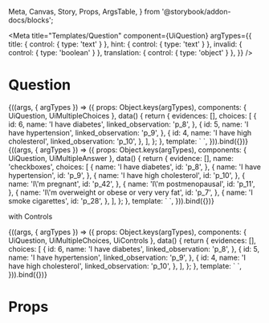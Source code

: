   Meta, Canvas, Story, Props, ArgsTable,
} from '@storybook/addon-docs/blocks';

<Meta
  title="Templates/Question"
  component={UiQuestion}
  argTypes={{
    title: { control: { type: 'text' } },
    hint: { control: { type: 'text' } },
    invalid: { control: { type: 'boolean' } },
    translation: { control: { type: 'object' } },
  }}
/>

# Question

<Canvas>
  <Story
    name="Common multiple choice"
    args={{
      title: 'What is your superpower?',
      hint: 'Select one answer.',
      invalid: true,
      touched: true,
      translation: {
        info: 'What does it mean?',
        why: 'Why am I being asked this?',
        issue: 'Report an issues with this UiQuestion',
      },
      options: {
        info: true,
        why: true,
        issue: true,
      },
    }}
  >
    {((args, { argTypes }) => ({
      props: Object.keys(argTypes),
      components: { UiQuestion, UiMultipleChoices },
      data() {
        return {
          evidences: [],
          choices: [
            {
              id: 6,
              name: 'I have diabetes',
              linked_observation: 'p_8',
            },
            {
              id: 5,
              name: 'I have hypertension',
              linked_observation: 'p_9',
            },
            {
              id: 4,
              name: 'I have high cholesterol',
              linked_observation: 'p_10',
            },
          ],
        };
      },
      template: `<UiQuestion
        :title="title"
        :invalid="invalid"
        :translation="translation"
        :options="options"
        style="max-width: 780px; min-height: 465px"
      >
        <UiMultipleChoices
          v-model="evidences"
          v-model:invalid="invalid"
          :touched="touched"
          :hint="hint"
          :choices="choices"
        />
      </UiQuestion>`,
    })).bind({})}
  </Story>
</Canvas>

<Canvas>
  <Story
    name="Common multiple answer"
    args={{
      title: 'What is your superpower?',
      hint: 'Select one answer.',
      invalid: true,
      touched: true,
      translation: {
        info: 'What does it mean?',
        why: 'Why am I being asked this?',
        issue: 'Report an issues with this UiQuestion',
      },
      options: {
        info: true,
        why: true,
        issue: true,
      },
    }}
  >
    {((args, { argTypes }) => ({
      props: Object.keys(argTypes),
      components: { UiQuestion, UiMultipleAnswer },
      data() {
        return {
          evidence: [],
          name: 'checkboxes',
          choices: [
            {
              name: 'I have diabetes',
              id: 'p_8',
            },
            {
              name: 'I have hypertension',
              id: 'p_9',
            },
            {
              name: 'I have high cholesterol',
              id: 'p_10',
            },
            {
              name: 'I\'m pregnant',
              id: 'p_42',
            },
            {
              name: 'I\'m postmenopausal',
              id: 'p_11',
            },
            {
              name: 'I\'m overweight or obese or very very fat',
              id: 'p_7',
            },
            {
              name: 'I smoke cigarettes',
              id: 'p_28',
            },
          ],
        };
      },
      template: `<UiQuestion
        :title="title"
        :invalid="invalid"
        :translation="translation"
        :options="options"
        style="max-width: 780px; min-height: 465px"
      >
        <UiMultipleAnswer
          :name="name"
          v-model="evidence"
          :invalid="invalid"
          :hint="hint"
          :touched="touched"
          :choices="choices"
          source="initial"
        />
      </UiQuestion>`,
    })).bind({})}
  </Story>
</Canvas>

with Controls

<Canvas>
  <Story
    name="[example] with Controls"
    args={{
      title: 'What is your superpower?',
      hint: 'Select one answer.',
      invalid: true,
      touched: true,
      translation: {
        info: 'What does it mean?',
        why: 'Why am I being asked this?',
        issue: 'Report an issues with this UiQuestion',
      },
      options: {
        info: true,
        why: true,
        issue: true,
      },
    }}
  >
    {((args, { argTypes }) => ({
      props: Object.keys(argTypes),
      components: { UiQuestion, UiMultipleChoices, UiControls },
      data() {
        return {
          evidences: [],
          choices: [
            {
              id: 6,
              name: 'I have diabetes',
              linked_observation: 'p_8',
            },
            {
              id: 5,
              name: 'I have hypertension',
              linked_observation: 'p_9',
            },
            {
              id: 4,
              name: 'I have high cholesterol',
              linked_observation: 'p_10',
            },
          ],
        };
      },
      template: `
        <UiControls
          style="max-width: 780px; min-height: 540px"
          toBack="/3-3"
          toNext="/5-4"
        >
          <UiQuestion
            :title="title"
            :invalid="invalid"
            :translation="translation"
            :options="options"
            style="flex: 1"
          >
            <UiMultipleChoices
              v-model="evidences"
              v-model:invalid="invalid"
              :touched="touched"
              :hint="hint"
              :choices="choices"
            />
          </UiQuestion>
      </UiControls>`,
    })).bind({})}
  </Story>
</Canvas>

# Props

<Props of={UiQuestion} />
